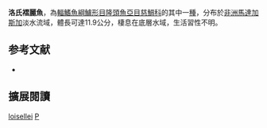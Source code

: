 {{Speciesbox
| name = 洛氏褶麗魚
| status = NE
| status_system = IUCN3.1
| image = 
| image_width = 240px
| genus = Ptychochromis
| species = loisellei
| authority = Stiassny & Sparks, 2006
| synonyms = 
}}

'''洛氏褶麗魚'''，為[[輻鰭魚綱|輻鰭魚綱]][[鱸形目|鱸形目]][[隆頭魚亞目|隆頭魚亞目]][[慈鯛科|慈鯛科]]的其中一[[種|種]]，分布於[[非洲|非洲]][[馬達加斯加|馬達加斯加]]淡水流域，體長可達11.9公分，棲息在底層水域，生活習性不明。

==参考文献==
*{{FishBase_species|genus=Ptychochromis|species=loisellei|year=2013|month=6}}

== 擴展閱讀 ==
{{refbegin}}
{{wikispecies-inline|Ptychochromis loisellei|洛氏褶麗魚}}
{{refend}}
{{Taxonbar|from=Q3283748}}

[[Category:褶麗魚屬|loisellei]]
[[Category:2006年描述的魚類|P]]


{{鱸形目小作品}}